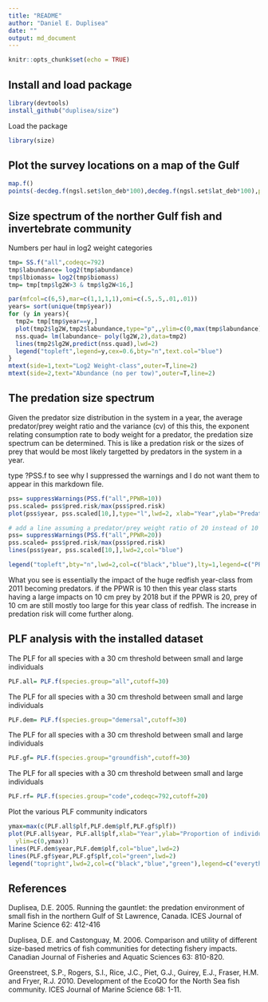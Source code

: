 ```yaml
---
title: "README"
author: "Daniel E. Duplisea"
date: ""
output: md_document
---
```


```r
knitr::opts_chunk$set(echo = TRUE)
```

## Install and load package

```r
library(devtools)
install_github("duplisea/size")
```

Load the package
```r
library(size)
```

## Plot the survey locations on a map of the Gulf
```r
map.f()
points(-decdeg.f(ngsl.set$lon_deb*100),decdeg.f(ngsl.set$lat_deb*100),pch=".",col="red")
```


## Size spectrum of the norther Gulf fish and invertebrate community

Numbers per haul in log2 weight categories

```r
tmp= SS.f("all",codeqc=792)
tmp$labundance= log2(tmp$abundance)
tmp$lbiomass= log2(tmp$biomass)
tmp= tmp[tmp$lg2W>3 & tmp$lg2W<16,]

par(mfcol=c(6,5),mar=c(1,1,1,1),omi=c(.5,.5,.01,.01))
years= sort(unique(tmp$year))
for (y in years){
  tmp2= tmp[tmp$year==y,]
  plot(tmp2$lg2W,tmp2$labundance,type="p",,ylim=c(0,max(tmp$labundance)), xlab="", ylab="", pch=20)
  nss.quad= lm(labundance~ poly(lg2W,2),data=tmp2)
  lines(tmp2$lg2W,predict(nss.quad),lwd=2)
  legend("topleft",legend=y,cex=0.6,bty="n",text.col="blue")
}
mtext(side=1,text="Log2 Weight-class",outer=T,line=2)
mtext(side=2,text="Abundance (no per tow)",outer=T,line=2)
```

## The predation size spectrum

Given the predator size distribution in the system in a year, the average predator/prey weight ratio and the variance (cv) of this 
this, the exponent relating consumption rate to body weight for a predator, the predation size spectrum can be determined. This is like
a predation risk or the sizes of prey that would be most likely targetted by predators in the system in a year.

type ?PSS.f to see why I suppressed the warnings and I do not want them to appear in this markdown file.

```r
pss= suppressWarnings(PSS.f("all",PPWR=10))
pss.scaled= pss$pred.risk/max(pss$pred.risk)
plot(pss$year, pss.scaled[10,],type="l",lwd=2, xlab="Year",ylab="Predation risk for 10 cm prey")

# add a line assuming a predator/prey weight ratio of 20 instead of 10
pss= suppressWarnings(PSS.f("all",PPWR=20))
pss.scaled= pss$pred.risk/max(pss$pred.risk)
lines(pss$year, pss.scaled[10,],lwd=2,col="blue")

legend("topleft",bty="n",lwd=2,col=c("black","blue"),lty=1,legend=c("PPWR=10","PPWR=20"),cex=0.9)
```

What you see is essentially the impact of the huge redfish year-class from 2011 becoming predators. if the PPWR is 10 then this year class starts having a large impacts on 10 cm prey by 2018 but if the PPWR is 20, prey of 10 cm are still mostly too large for this year class of redfish. The increase in predation risk will come further along.

## PLF analysis with the installed dataset

The PLF for all species with a 30 cm threshold between small and large individuals
```r
PLF.all= PLF.f(species.group="all",cutoff=30)
```

The PLF for all species with a 30 cm threshold between small and large individuals
```r
PLF.dem= PLF.f(species.group="demersal",cutoff=30)
```

The PLF for all species with a 30 cm threshold between small and large individuals
```r
PLF.gf= PLF.f(species.group="groundfish",cutoff=30)
```

The PLF for all species with a 30 cm threshold between small and large individuals
```r
PLF.rf= PLF.f(species.group="code",codeqc=792,cutoff=20)
```


Plot the various PLF community indicators
```r
ymax=max(c(PLF.all$plf,PLF.dem$plf,PLF.gf$plf))
plot(PLF.all$year, PLF.all$plf,xlab="Year",ylab="Proportion of individuals >=30cm",type="l",lwd=2,
  ylim=c(0,ymax))
lines(PLF.dem$year,PLF.dem$plf,col="blue",lwd=2)
lines(PLF.gf$year,PLF.gf$plf,col="green",lwd=2)
legend("topright",lwd=2,col=c("black","blue","green"),legend=c("everything","demersal","groundfish"),bty="n",cex=0.6)
```

## References

Duplisea, D.E. 2005. Running the gauntlet: the predation environment of small fish in the northern Gulf of St Lawrence, Canada. ICES Journal of Marine Science 62: 412-416

Duplisea, D.E. and Castonguay, M. 2006. Comparison and utility of different size-based metrics of fish communities for detecting fishery impacts. Canadian Journal of Fisheries and Aquatic Sciences 63: 810-820.

Greenstreet, S.P., Rogers, S.I., Rice, J.C., Piet, G.J., Guirey, E.J., Fraser, H.M. and Fryer, R.J. 2010. Development of the EcoQO for the North Sea fish community. ICES Journal of Marine Science 68: 1-11.